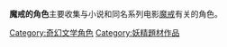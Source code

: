 '''魔戒的角色'''主要收集与小说和同名系列电影[[魔戒|魔戒]]有关的角色。

[[Category:奇幻文学角色|Category:奇幻文学角色]]
[[Category:妖精題材作品|Category:妖精題材作品]]